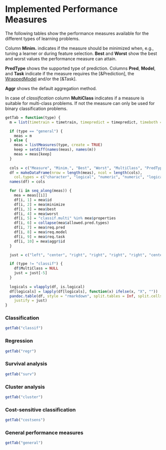 # Implemented Performance Measures

The following tables show the performance measures available for the different types of
learning problems.

Column **Minim.** indicates if the measure should be minimized when, e.g., tuning a learner
or during feature selection.
**Best** and **Worst** show the best and worst values the performance measure can attain.

**PredType** shows the supported type of prediction.
Columns **Pred**, **Model**, and **Task** indicate if the measure requires the [&Prediction],
the [WrappedModel](&makeWrappedModel) and/or the [&Task].

**Aggr** shows the default aggregation method.

In case of *classification* column **MultiClass** indicates if a measure is suitable for 
multi-class problems. If not the measure can only be used for binary classification problems.


```r
getTab = function(type) {
  m = list(timetrain = timetrain, timepredict = timepredict, timeboth = timeboth, featperc = featperc)

  if (type == "general") {
  	meas = m
  } else {
    meas = listMeasures(type, create = TRUE)
    keep = setdiff(names(meas), names(m))
    meas = meas[keep]
  }
  
  cols = c("Measure", "Minim.", "Best", "Worst", "MultiClass", "PredType", "Pred", "Model", "Task", "Aggr")
  df = makeDataFrame(nrow = length(meas), ncol = length(cols),
    col.types = c("character", "logical", "numeric", "numeric", "logical", "character", "logical", "logical", "logical", "character"))
  names(df) = cols

  for (i in seq_along(meas)) {
    mea = meas[[i]]
    df[i, 1] = mea$id
    df[i, 2] = mea$minimize    
    df[i, 3] = mea$best
    df[i, 4] = mea$worst
	df[i, 5] = "classif.multi" %in% mea$properties
	df[i, 6] = collapse(mea$allowed.pred.types)
	df[i, 7] = mea$req.pred
	df[i, 8] = mea$req.model
	df[i, 9] = mea$req.task
	df[i, 10] = mea$aggr$id
  }

  just = c("left", "center", "right", "right", "right", "right", "center", "center", "center", "right")

  if (type != "classif") {
    df$MultiClass = NULL
    just = just[-5] 
  }			  
  
  logicals = vlapply(df, is.logical)
  df[logicals] = lapply(df[logicals], function(x) ifelse(x, "X", ""))
  pandoc.table(df, style = "rmarkdown", split.tables = Inf, split.cells = Inf,
    justify = just)
}
```

### Classification
```r
getTab("classif")
```

### Regression
```r
getTab("regr")
```

### Survival analysis
```r
getTab("surv")
```

### Cluster analysis
```r
getTab("cluster")
```

### Cost-sensitive classification
```r
getTab("costsens")
```

### General performance measures
```r
getTab("general")
```
